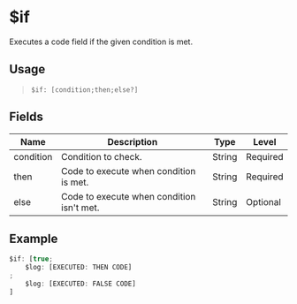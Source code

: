 # $if
Executes a code field if the given condition is met.

## Usage
> `$if: [condition;then;else?]`

## Fields
| Name        | Description                               | Type   | Level    |
| ----------- | ----------------------------------------- | ------ | -------- |
| condition   | Condition to check.                       | String | Required |
| then        | Code to execute when condition is met.    | String | Required |
| else        | Code to execute when condition isn't met. | String | Optional |

## Example
```js
$if: [true;
    $log: [EXECUTED: THEN CODE]
;
    $log: [EXECUTED: FALSE CODE]
]
```